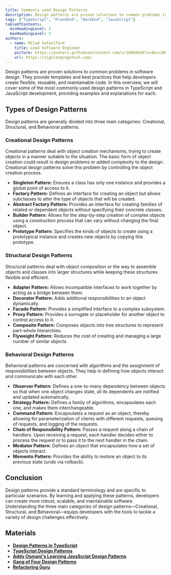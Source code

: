 ```yaml
---
title: Commonly used Design Patterns
description: Design patterns are proven solutions to common problems in software design. They provide templates and best practices that help developers create flexible, reusable, and maintainable code. In this overview, we will cover some of the most commonly used design patterns in TypeScript and JavaScript development, providing examples and explanations for each.
tags: ["TypeScript", "FrontEnd", "BackEnd", "JavaScript"]
tableOfContents:
  minHeadingLevel: 2
  maxHeadingLevel: 2
authors:
  - name: Milad Vafaeifard
    title: Lead Software Engineer
    picture: https://avatars.githubusercontent.com/u/16865649?v=4&s=200
    url: https://signlanguagetech.com/
---
```


Design patterns are proven solutions to common problems in software design. They provide templates and best practices that help developers create flexible, reusable, and maintainable code. In this overview, we will cover some of the most commonly used design patterns in TypeScript and JavaScript development, providing examples and explanations for each.

## Types of Design Patterns

Design patterns are generally divided into three main categories: Creational, Structural, and Behavioral patterns.

### Creational Design Patterns

Creational patterns deal with object creation mechanisms, trying to create objects in a manner suitable to the situation. The basic form of object creation could result in design problems or added complexity to the design. Creational design patterns solve this problem by controlling the object creation process.

- **Singleton Pattern:** Ensures a class has only one instance and provides a global point of access to it.
- **Factory Pattern:** Defines an interface for creating an object but allows subclasses to alter the type of objects that will be created.
- **Abstract Factory Pattern:** Provides an interface for creating families of related or dependent objects without specifying their concrete classes.
- **Builder Pattern:** Allows for the step-by-step creation of complex objects using a construction process that can vary without changing the final object.
- **Prototype Pattern:** Specifies the kinds of objects to create using a prototypical instance and creates new objects by copying this prototype.

### Structural Design Patterns

Structural patterns deal with object composition or the way to assemble objects and classes into larger structures while keeping these structures flexible and efficient.

- **Adapter Pattern:** Allows incompatible interfaces to work together by acting as a bridge between them.
- **Decorator Pattern:** Adds additional responsibilities to an object dynamically.
- **Facade Pattern:** Provides a simplified interface to a complex subsystem.
- **Proxy Pattern:** Provides a surrogate or placeholder for another object to control access to it.
- **Composite Pattern:** Composes objects into tree structures to represent part-whole hierarchies.
- **Flyweight Pattern:** Reduces the cost of creating and managing a large number of similar objects.

### Behavioral Design Patterns

Behavioral patterns are concerned with algorithms and the assignment of responsibilities between objects. They help in defining how objects interact and communicate with each other.

- **Observer Pattern:** Defines a one-to-many dependency between objects so that when one object changes state, all its dependents are notified and updated automatically.
- **Strategy Pattern:** Defines a family of algorithms, encapsulates each one, and makes them interchangeable.
- **Command Pattern:** Encapsulates a request as an object, thereby allowing for parameterization of clients with different requests, queuing of requests, and logging of the requests.
- **Chain of Responsibility Pattern:** Passes a request along a chain of handlers. Upon receiving a request, each handler decides either to process the request or to pass it to the next handler in the chain.
- **Mediator Pattern:** Defines an object that encapsulates how a set of objects interact.
- **Memento Pattern:** Provides the ability to restore an object to its previous state (undo via rollback).

## Conclusion

Design patterns provide a standard terminology and are specific to particular scenarios. By learning and applying these patterns, developers can create more robust, scalable, and maintainable software. Understanding the three main categories of design patterns—Creational, Structural, and Behavioral—equips developers with the tools to tackle a variety of design challenges effectively.

## Materials

- [**Design Patterns in TypeScript**](https://refactoring.guru/design-patterns/typescript)
- [**TypeScript Design Patterns**](https://www.typescriptlang.org/docs/handbook/design-patterns.html)
- [**Addy Osmani's Learning JavaScript Design Patterns**](https://www.patterns.dev/posts/classic-design-patterns/)
- [**Gang of Four Design Patterns**](https://en.wikipedia.org/wiki/Design_Patterns)
- [**Refactoring Guru**](https://refactoring.guru/design-patterns)
